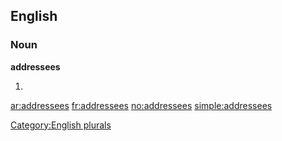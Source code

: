 
==English==

===Noun===
'''addressees'''

# {{plural of|[[addressee]]}}

[[Category:English plurals]]

[[ar:addressees]]
[[fr:addressees]]
[[no:addressees]]
[[simple:addressees]]